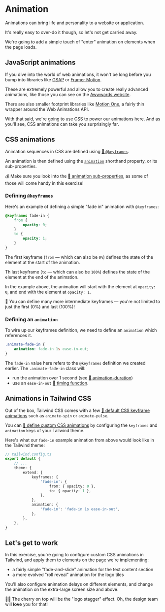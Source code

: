 # Animation

Animations can bring life and personality to a website or application.

It's really easy to over-do it though, so let's not get carried away.

We're going to add a simple touch of "enter" animation on elements when the page loads.

## JavaScript animations

If you dive into the world of web animations, it won't be long before you bump into libraries like [GSAP](https://gsap.com) or [Framer Motion](https://www.framer.com/motion).

These are extremely powerful and allow you to create really advanced animations, like those you can see on the [Awwwards website](https://www.awwwards.com).

There are also smaller footprint libraries like [Motion One](https://motion.dev), a fairly thin wrapper around the Web Animations API.

With that said, we're going to use CSS to power our animations here. And as you'll see, CSS animations can take you surprisingly far.

## CSS animations

Animation sequences in CSS are defined using [📜 `@keyframes`](https://developer.mozilla.org/en-US/docs/Web/CSS/CSS_animations/Using_CSS_animations#defining_animation_sequence_using_keyframes).

An animation is then defined using the [`animation`](https://developer.mozilla.org/en-US/docs/Web/CSS/animation) shorthand property, or its sub-properties.

💰 Make sure you look into the [📜 animation sub-properties](https://developer.mozilla.org/en-US/docs/Web/CSS/animation), as some of those will come handy in this exercise!

### Defining `@keyframes`

Here's an example of defining a simple "fade in" animation with `@keyframes`:

```css
@keyframes fade-in {
	from {
		opacity: 0;
	}
	to {
		opacity: 1;
	}
}
```

The first keyframe (`from` — which can also be `0%`) defines the state of the element at the start of the animation.

Th last keyframe (`to` — which can also be `100%`) defines the state of the element at the end of the animation.

In the example above, the animation will start with the element at `opacity: 0`, and end with the element at `opacity: 1`.

🦉 You can define many more intermediate keyframes — you're not limited to just the first (0%) and last (100%)!

### Defining an `animation`

To wire up our keyframes definition, we need to define an `animation` which references it.

```css
.animate-fade-in {
	animation: fade-in 1s ease-in-out;
}
```

The `fade-in` value here refers to the `@keyframes` definition we created earlier. The `.animate-fade-in` class will:

- run the animation over 1 second (see [📜 animation-duration](https://developer.mozilla.org/en-US/docs/Web/CSS/animation-duration))
- use an `ease-in-out` [📜 timing function](https://developer.mozilla.org/en-US/docs/Web/CSS/animation-timing-function).

## Animations in Tailwind CSS

Out of the box, Tailwind CSS comes with a few [📜 default CSS keyframe animations](https://tailwindcss.com/docs/animation) such as `animate-spin` or `animate-pulse`.

You can [📜 define custom CSS animations](https://tailwindcss.com/docs/animation#customizing-your-theme) by configuring the `keyframes` and `animation` keys of your Tailwind theme.

Here's what our `fade-in` example animation from above would look like in the Tailwind theme:

```ts
// tailwind.config.ts
export default {
	// ...
	theme: {
		extend: {
			keyframes: {
				'fade-in': {
					from: { opacity: 0 },
					to: { opacity: 1 },
				},
			},
			animation: {
				'fade-in': 'fade-in 1s ease-in-out',
			},
		},
	},
}
```

## Let's get to work

In this exercise, you're going to configure custom CSS animations in Tailwind, and apply them to elements on the page we're implementing:

- a fairly simple "fade-and-slide" animation for the text content section
- a more evolved "roll reveal" animation for the logo tiles

You'll also configure animation delays on different elements, and change the animation on the extra-large screen size and above.

👨‍💼 The cherry on top will be the "logo stagger" effect. Oh, the design team will **love** you for that!

